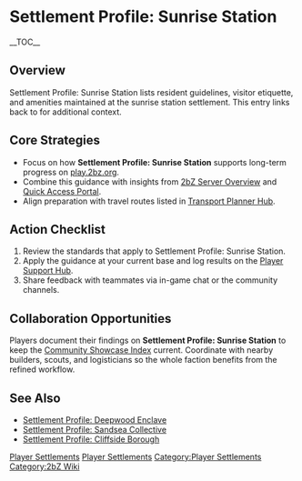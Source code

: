 {{Short description|Settlement Profile: Sunrise Station lists resident guidelines, visitor etiquette, and amenities maintained at the sunrise station settlement}}
= Settlement Profile: Sunrise Station =
{{2bZ Navbox}}
__TOC__

== Overview ==
Settlement Profile: Sunrise Station lists resident guidelines, visitor etiquette, and
amenities maintained at the sunrise station settlement. This entry links back to
[[Category:Player Settlements|Player Settlements]] for additional context.

== Core Strategies ==
* Focus on how '''Settlement Profile: Sunrise Station''' supports long-term progress on [[play.2bz.org]].
* Combine this guidance with insights from [[2bZ Server Overview]] and [[Quick Access Portal]].
* Align preparation with travel routes listed in [[Transport Planner Hub]].

== Action Checklist ==
# Review the [[Category:Player Settlements|Player Settlements]] standards that apply to Settlement Profile: Sunrise Station.
# Apply the guidance at your current base and log results on the [[Player Support Hub]].
# Share feedback with teammates via in-game chat or the community channels.

== Collaboration Opportunities ==
Players document their findings on '''Settlement Profile: Sunrise Station''' to keep the
[[Community Showcase Index]] current. Coordinate with nearby builders, scouts, and
logisticians so the whole faction benefits from the refined workflow.

== See Also ==
* [[Settlement Profile: Deepwood Enclave]]
* [[Settlement Profile: Sandsea Collective]]
* [[Settlement Profile: Cliffside Borough]]

[[Category:Player Settlements]]
[[Category:2bZ Wiki]]
